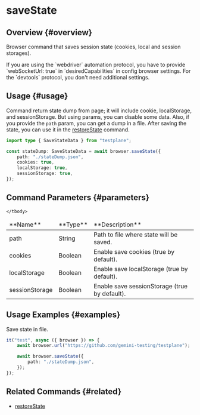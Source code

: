 
# saveState

## Overview {#overview}

Browser command that saves session state (cookies, local and session storages).

<Admonition type="warning">
    If you are using the `webdriver` automation protocol, you have to provide `webSocketUrl: true`
    in `desiredCapabilities` in config browser settings. For the `devtools` protocol, you don't need
    additional settings.
</Admonition>

## Usage {#usage}

Command return state dump from page; it will include cookie, localStorage, and sessionStorage.
But using params, you can disable some data.
Also, if you provide the `path` param, you can get a dump in a file.
After saving the state, you can use it in the [restoreState](../restoreState) command.

```typescript
import type { SaveStateData } from "testplane";

const stateDump: SaveStateData = await browser.saveState({
    path: "./stateDump.json",
    cookies: true,
    localStorage: true,
    sessionStorage: true,
});
```

## Command Parameters {#parameters}

<table>
    <thead>
    <tr><td>**Name**</td><td>**Type**</td><td>**Description**</td></tr>
    </thead>
    <tbody>
    <tr><td>path</td><td>String</td><td>Path to file where state will be saved.</td></tr>
    <tr><td>cookies</td><td>Boolean</td><td>Enable save cookies (true by default).</td></tr>
    <tr><td>localStorage</td><td>Boolean</td><td>Enable save localStorage (true by default).</td></tr>
    <tr><td>sessionStorage</td><td>Boolean</td><td>Enable save sessionStorage (true by default).</td></tr>

    </tbody>

</table>

## Usage Examples {#examples}

Save state in file.

```typescript
it("test", async ({ browser }) => {
    await browser.url("https://github.com/gemini-testing/testplane");

    await browser.saveState({
        path: "./stateDump.json",
    });
});
```

## Related Commands {#related}

-   [restoreState](../restoreState)
